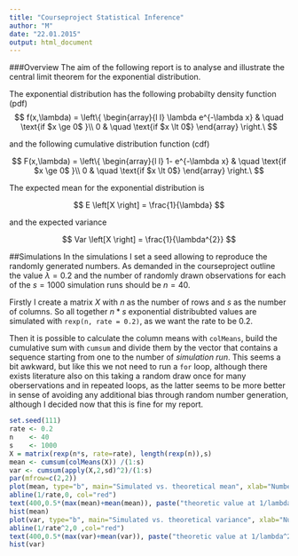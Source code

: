 ```yaml
---
title: "Courseproject Statistical Inference"
author: "M"
date: "22.01.2015"
output: html_document
---
```


###Overview
The aim of the following report is to analyse and illustrate the central limit theorem for the exponential distribution.

The exponential distribution has the following probabilty density function (pdf)
$$ f(x,\lambda) = \left\{
  \begin{array}{l l}
    \lambda e^{-\lambda x} & \quad \text{if $x \ge 0$ }\\
    0 & \quad \text{if $x \lt 0$}
  \end{array} \right.\ $$
  
and the following cumulative distribution function (cdf)

$$ F(x,\lambda) = \left\{
  \begin{array}{l l}
    1- e^{-\lambda x} & \quad \text{if $x \ge 0$ }\\
    0 & \quad \text{if $x \lt 0$}
  \end{array} \right.\ $$



The expected mean for the exponential distribution is

$$ E \left[X \right] = \frac{1}{\lambda} $$


and the expected variance

$$ Var \left[X \right] = \frac{1}{\lambda^{2}} $$



##Simulations
In the simulations I set a seed allowing to reproduce the randomly generated numbers. As demanded in the
courseproject outline the value $\lambda = 0.2$ and the number of randomly drawn observations for each of the $s=1000$ simulation runs should be $n=40$.

Firstly I create a matrix $X$ with $n$ as the number of rows and $s$ as the number of columns. So all together $n*s$ exponential distribubted values are simulated with  `rexp(n, rate = 0.2)`, as we want the rate to be 0.2.

Then it is possible to calculate the column means with `colMeans`, build the cumulative sum with `cumsum` and divide them by the vector that contains a sequence starting from one to the number of *simulation run*. This seems a bit awkward, but like this we not need to run a `for` loop, although there exists literature also on this taking a random draw once for many oberservations and in repeated loops, as the latter seems to be more better in sense of avoiding any additional bias through random number generation, although I decided now that this is fine for my report.

```r
set.seed(111)
rate <- 0.2
n    <- 40
s    <- 1000
X = matrix(rexp(n*s, rate=rate), length(rexp(n)),s)
mean <- cumsum(colMeans(X)) /(1:s)
var <- cumsum(apply(X,2,sd)^2)/(1:s)
par(mfrow=c(2,2))
plot(mean, type="b", main="Simulated vs. theoretical mean", xlab="Number of simulations")
abline(1/rate,0, col="red")
text(400,0.5*(max(mean)+mean(mean)), paste("theoretic value at 1/lambda = ", 1/rate))
hist(mean)
plot(var, type="b", main="Simulated vs. theoretical variance", xlab="Number of simulations")
abline(1/rate^2,0 ,col="red")
text(400,0.5*(max(var)+mean(var)), paste("theoretic value at 1/lambda^2 = ", 1/rate^2))
hist(var)
```


